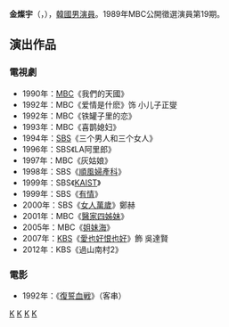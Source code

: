 {{藝人
| 姓名 = 金燦宇
| 類型 = 男演員
| 相片 = 
| 國籍 = {{KOR}}
| 出生日期 = {{birth_date_and_age|1968|3|8}}
| 出生地 = {{KOR}}[[首爾特別市|首爾特別市]]
| 語言 = [[韓語|韓語]]
| 宗教信仰 = [[天主教|天主教]]
| 教育程度 = [[慶信高等學校|慶信高等學校]]畢業
| 出道日期 = 1985年
}}

'''金燦宇'''（{{lang-ko|'''김찬우'''}}，{{bd|1968年|3月8日}}），[[韓國|韓國]][[男演員|男演員]]。1989年MBC公開徵選演員第19期。

== 演出作品 ==
=== 電視劇 ===
*1990年：[[MBC|MBC]]《我們的天國》
*1992年：MBC《爱情是什麽》饰 小儿子正燮
*1992年：MBC《铁罐子里的恋》
*1993年：MBC《喜鹊媳妇》
*1994年：[[SBS_(韓國)|SBS]]《三个男人和三个女人》
*1996年：SBS《LA阿里郎》
*1997年：MBC《灰姑娘》
*1998年：SBS《[[順風婦產科|順風婦產科]]》
*1999年：SBS《[[KAIST_(電視劇)|KAIST]]》
*1999年：SBS《[[有情_(韓國電視劇)|有情]]》
*2000年：SBS《[[女人萬歲|女人萬歲]]》鄭赫
*2001年：MBC《[[醫家四姊妹|醫家四姊妹]]》
*2005年：MBC《[[姐妹海|姐妹海]]》
*2007年：[[KBS|KBS]]《[[愛也好恨也好|愛也好恨也好]]》飾 吳達賢
*2012年：KBS《過山南村2》

=== 電影 ===
*1992年：《[[復誓血戦|復誓血戦]]》（客串）

[[Category:韓國電視演員|K]]
[[Category:韓國電影演員|K]]
[[Category:首爾特別市出身人物|K]]
[[Category:金姓|K]]
